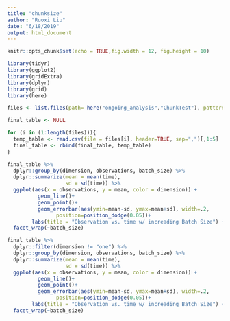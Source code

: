 ```yaml
---
title: "chunksize"
author: "Ruoxi Liu"
date: "6/18/2019"
output: html_document
---
```


```r
knitr::opts_chunk$set(echo = TRUE,fig.width = 12, fig.height = 10)
```

```r
library(tidyr)
library(ggplot2)
library(gridExtra)
library(dplyr)
library(grid)
library(here)
```

```r
files <- list.files(path= here("ongoing_analysis","ChunkTest"), pattern="*.csv", full.names=TRUE, recursive=FALSE)

final_table <- NULL

for (i in (1:length(files))){
  temp_table <- read.csv(file = files[i], header=TRUE, sep=",")[,1:5]
  final_table <- rbind(final_table, temp_table)
}
```

```r
final_table %>% 
  dplyr::group_by(dimension, observations, batch_size) %>% 
  dplyr::summarize(mean = mean(time), 
                   sd = sd(time)) %>% 
  ggplot(aes(x = observations, y = mean, color = dimension)) +
          geom_line()+
          geom_point()+
          geom_errorbar(aes(ymin=mean-sd, ymax=mean+sd), width=.2,
                position=position_dodge(0.05))+
        labs(title = "Observation vs. time w/ increading Batch Size") + 
  facet_wrap(~batch_size)
```

```r
final_table %>% 
  dplyr::filter(dimension != "one") %>%
  dplyr::group_by(dimension, observations, batch_size) %>% 
  dplyr::summarize(mean = mean(time), 
                   sd = sd(time)) %>% 
  ggplot(aes(x = observations, y = mean, color = dimension)) +
          geom_line()+
          geom_point()+
          geom_errorbar(aes(ymin=mean-sd, ymax=mean+sd), width=.2,
                position=position_dodge(0.05))+
        labs(title = "Observation vs. time w/ increading Batch Size") + 
  facet_wrap(~batch_size)
```

